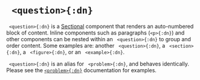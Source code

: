


# ` <question>{:dn}`

` <question>{:dn}` is a [Sectional](../document_structure/essentialConcepts#component-types)
component that renders an auto-numbered block of content. Inline components such as paragraphs 
(`<p>{:dn}`) and other components can be nested within an ` <question>{:dn}` to group and order 
content. Some examples are: another ` <question>{:dn}`, a ` <section>{:dn}`, 
a ` <figure>{:dn}`, or an ` <example>{:dn}`.


` <question>{:dn}` is an alias for ` <problem>{:dn}`, and behaves identically.
Please see the [`<problem>{:dn}`](problem) documentation for examples. 
